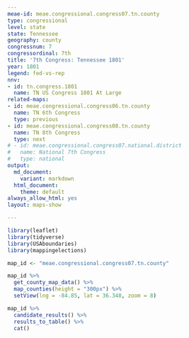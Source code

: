 ```yaml
---
meae-id: meae.congressional.congress07.tn.county
type: congressional
level: state
state: Tennessee
geography: county
congressnum: 7
congressordinal: 7th
title: '7th Congress: Tennessee 1801'
year: 1801
legend: fed-vs-rep
nnv:
- id: tn.congress.1801
  name: TN US Congress 1801 At Large
related-maps:
- id: meae.congressional.congress06.tn.county
  name: TN 6th Congress
  type: previous
- id: meae.congressional.congress08.tn.county
  name: TN 8th Congress
  type: next
# - id: meae.congressional.congress07.national.district
#   name: National 7th Congress
#   type: national
output:
  md_document:
    variant: markdown
  html_document:
    theme: default
always_allow_html: yes
layout: maps-show

---
```


```r
library(leaflet)
library(tidyverse)
library(USAboundaries)
library(mappingelections)

map_id <- "meae.congressional.congress07.tn.county"
```

<div class="map">

```r
map_id %>%
  get_county_map_data() %>%
  map_counties(height = "300px") %>% 
  setView(lng = -84.85, lat = 36.348, zoom = 8)
```

</div>

<div class="results-table">

```r
map_id %>%
  candidate_results() %>%
  results_to_table() %>%
  cat()
```

</div>

